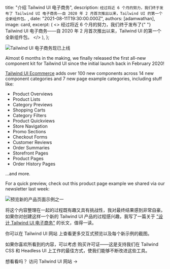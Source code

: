 
  title: "介绍 Tailwind UI 电子商务",
  description: `经过将近 6 个月的努力，我们终于发布了 Tailwind UI 电子商务——自 2020 年 2 月首次推出以来，Tailwind UI 的第一个全新组件包。`,
  date: "2021-08-11T19:30:00.000Z",
  authors: [adamwathan],
  image: card,
  excerpt: (
    <>
      经过将近 6 个月的努力，我们终于发布了{" "}
      <Link href="https://tailwindui.com/#product-ecommerce">Tailwind UI 电子商务</Link>——自 2020 年 2 月首次推出以来，Tailwind UI 的第一个全新组件包。
    </>
  ),
};

<Link href="https://tailwindui.com">
  <Image alt="Tailwind UI 电子商务现已上线" src={card} />
</Link>

Almost 6 months in the making, we finally released the first all-new component kit for <Link href="https://tailwindui.com">Tailwind UI</Link> since the initial launch back in February 2020!

[Tailwind UI Ecommerce](https://tailwindui.com/#product-ecommerce) adds over 100 new components across 14 new component categories and 7
new page example categories, including stuff like:

- Product Overviews
- Product Lists
- Category Previews
- Shopping Carts
- Category Filters
- Product Quickviews
- Store Navigation
- Promo Sections
- Checkout Forms
- Customer Reviews
- Order Summaries
- Storefront Pages
- Product Pages
- Order History Pages

...and more.

For a quick preview, check out this product page example we shared via our newsletter last week:

<Link href="https://tailwindui.com/components/ecommerce/page-examples/product-pages">
  <Image alt="预览新的产品页面示例之一" src={productPagePreview} />
</Link>

将这个内容整理在一起的过程既有趣又具有挑战性，我对最终结果感到非常自豪。如果你对创建这样一个新的 Tailwind UI 产品的过程感兴趣，我写了一篇关于 ["设计 Tailwind UI 电子商务"](https://blog.tailwindcss.com/designing-tailwind-ui-ecommerce) 的长文，值得一读。

你可以在 <Link href="https://tailwindui.com/#product-ecommerce">Tailwind UI 网站</Link> 上查看更多交互式预览以及每个新示例的截图。

如果你喜欢所看到的内容，可以考虑 <Link href="https://tailwindui.com/pricing">购买许可证</Link>——这是支持我们在 Tailwind CSS 和 Headless UI 上工作的最佳方式，使我们能够不断改进这些工具。

想看看吗？ <Link href="https://tailwindui.com">访问 Tailwind UI 网站 →</Link>
